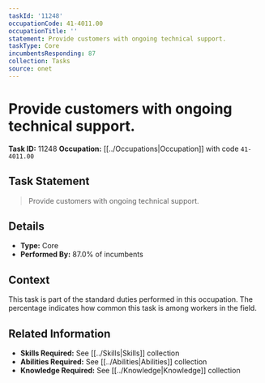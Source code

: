 ```yaml
---
taskId: '11248'
occupationCode: 41-4011.00
occupationTitle: ''
statement: Provide customers with ongoing technical support.
taskType: Core
incumbentsResponding: 87
collection: Tasks
source: onet
---
```

# Provide customers with ongoing technical support.

**Task ID:** 11248
**Occupation:** [[../Occupations|Occupation]] with code `41-4011.00`

## Task Statement

> Provide customers with ongoing technical support.

## Details

- **Type:** Core
- **Performed By:** 87.0% of incumbents

## Context

This task is part of the standard duties performed in this occupation. The percentage indicates how common this task is among workers in the field.

## Related Information

- **Skills Required:** See [[../Skills|Skills]] collection
- **Abilities Required:** See [[../Abilities|Abilities]] collection
- **Knowledge Required:** See [[../Knowledge|Knowledge]] collection
